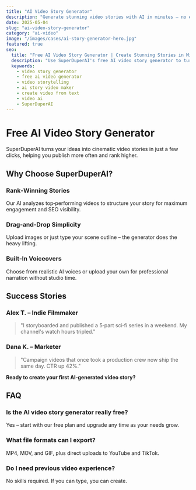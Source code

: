 ```yaml
---
title: "AI Video Story Generator"
description: "Generate stunning video stories with AI in minutes – no editing skills needed."
date: 2025-05-04
slug: "ai-video-story-generator"
category: "ai-video"
image: "/images/cases/ai-story-generator-hero.jpg"
featured: true
seo:
  title: "Free AI Video Story Generator | Create Stunning Stories in Minutes | SuperDuperAI"
  description: "Use SuperDuperAI's free AI video story generator to turn text prompts into captivating videos fast. Perfect for YouTube, TikTok, Instagram."
  keywords:
    - video story generator
    - free ai video generator
    - video storytelling
    - ai story video maker
    - create video from text
    - video ai
    - SuperDuperAI
---
```


# Free AI Video Story Generator

SuperDuperAI turns your ideas into cinematic video stories in just a few clicks, helping you publish more often and rank higher.

<FeatureGrid>
  <Feature
    title="Create in Minutes"
    description="Turn any script or prompt into a full video story fast."
    icon="clock"
  />
  <Feature
    title="No Skills Needed"
    description="AI handles editing, effects, and sound so you don't have to."
    icon="wand"
  />
  <Feature
    title="Consistent Characters"
    description="Keep your protagonists on‑brand across every episode."
    icon="users"
  />
  <Feature
    title="Multi‑Platform Output"
    description="Export perfect ratios for YouTube, TikTok, Instagram, and more."
    icon="layout"
  />
</FeatureGrid>

## Why Choose SuperDuperAI?

### Rank‑Winning Stories

Our AI analyzes top‑performing videos to structure your story for maximum engagement and SEO visibility.

### Drag‑and‑Drop Simplicity

Upload images or just type your scene outline – the generator does the heavy lifting.

### Built‑In Voiceovers

Choose from realistic AI voices or upload your own for professional narration without studio time.

## Success Stories

### **Alex T. – Indie Filmmaker**

> "I storyboarded and published a 5‑part sci‑fi series in a weekend. My channel's watch hours tripled."

### **Dana K. – Marketer**

> "Campaign videos that once took a production crew now ship the same day. CTR up 42%."

<CTABox>**Ready to create your first AI‑generated video story?**</CTABox>

## FAQ

### Is the AI video story generator really free?

Yes – start with our free plan and upgrade any time as your needs grow.

### What file formats can I export?

MP4, MOV, and GIF, plus direct uploads to YouTube and TikTok.

### Do I need previous video experience?

No skills required. If you can type, you can create.
